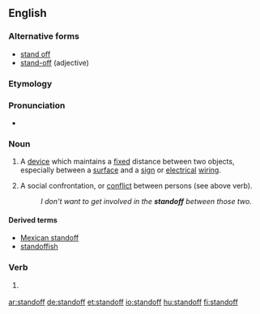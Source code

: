 ==English==

===Alternative forms===
* [[stand off]]
* [[stand-off]] (adjective)

===Etymology===
{{suffix|stand|off}}

===Pronunciation===
*{{audio|en-us-standoff.ogg|Audio (US)}}

===Noun===
{{en-noun}}

# A [[device]] which maintains a [[fixed]] distance between two objects, especially between a [[surface]] and a [[sign]] or [[electrical]] [[wiring]].
# {{colloquial}} A social confrontation, or [[conflict]] between persons (see above verb).
#:''I don't want to get involved in the '''standoff''' between those two.''

====Derived terms====
* [[Mexican standoff]]
* [[standoffish]]

===Verb===
{{en-verb|stands off|standing off|stood off}}

# {{nonstandard}} {{alternative spelling of|stand off}}

[[ar:standoff]]
[[de:standoff]]
[[et:standoff]]
[[io:standoff]]
[[hu:standoff]]
[[fi:standoff]]
